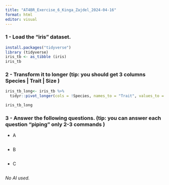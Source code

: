 ```yaml
---
title: "AT4BR_Exercise_6_Kinga_Zajdel_2024-04-16"
format: html
editor: visual
---
```


### 1 - Load the “iris” dataset.

```r
install.packages("tidyverse")
library (tidyverse)
iris_tb <- as_tibble (iris)
iris_tb
```

### 2 - Transform it to longer (tip: you should get 3 columns Species \| Trait \| Size )

```r
iris_tb_long<- iris_tb %>% 
  tidyr::pivot_longer(cols = !Species, names_to = "Trait", values_to = "Size") 

iris_tb_long

```

### 3 - Answer the following questions. (tip: you can answer each question “piping” only 2-3 commands )

-   A

```r

```

-   B

```r

```

-   C

```r

```

*No AI used.*
